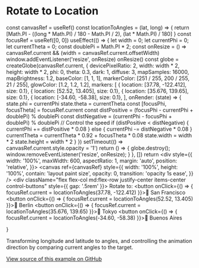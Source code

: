 # Rotate to Location


  const canvasRef = useRef()
  const locationToAngles = (lat, long) => {
    return [Math.PI - ((long * Math.PI) / 180 - Math.PI / 2), (lat * Math.PI) / 180]
  }
  const focusRef = useRef([0, 0])
  useEffect(() => {
    let width = 0;
    let currentPhi = 0;
    let currentTheta = 0;
    const doublePi = Math.PI * 2;
    const onResize = () => canvasRef.current && (width = canvasRef.current.offsetWidth)
    window.addEventListener('resize', onResize)
    onResize()
    const globe = createGlobe(canvasRef.current, {
      devicePixelRatio: 2,
      width: width * 2,
      height: width * 2,
      phi: 0,
      theta: 0.3,
      dark: 1,
      diffuse: 3,
      mapSamples: 16000,
      mapBrightness: 1.2,
      baseColor: [1, 1, 1],
      markerColor: [251 / 255, 200 / 255, 21 / 255],
      glowColor: [1.2, 1.2, 1.2],
      markers: [
        { location: [37.78, -122.412], size: 0.1},
        { location: [52.52, 13.405], size: 0.1},
        { location: [35.676, 139.65], size: 0.1},
        { location: [-34.60, -58.38], size: 0.1},
      ],
      onRender: (state) => {
        state.phi = currentPhi
        state.theta = currentTheta
        const [focusPhi, focusTheta] = focusRef.current
        const distPositive = (focusPhi - currentPhi + doublePi) % doublePi
        const distNegative = (currentPhi - focusPhi + doublePi) % doublePi
        // Control the speed
        if (distPositive < distNegative) {
          currentPhi += distPositive * 0.08
        } else {
          currentPhi -= distNegative * 0.08
        }
        currentTheta = currentTheta * 0.92 + focusTheta * 0.08
        state.width = width * 2
        state.height = width * 2
      }
    })
    setTimeout(() => canvasRef.current.style.opacity = '1')
    return () => { 
      globe.destroy();
      window.removeEventListener('resize', onResize);
    }
  }, [])
  return <div style={{
    width: '100%',
    maxWidth: 600,
    aspectRatio: 1,
    margin: 'auto',
    position: 'relative',
  }}>
    <canvas
      ref={canvasRef}
      style={{
        width: '100%',
        height: '100%',
        contain: 'layout paint size',
        opacity: 0,
        transition: 'opacity 1s ease',
      }}
    />
    <div className="flex flex-col md:flex-row justify-center items-center control-buttons" style={{ gap: '.5rem' }}>
      Rotate to:
      <button onClick={() => {
        focusRef.current = locationToAngles(37.78, -122.412)
      }}>📍 San Francisco</button>
      <button onClick={() => {
        focusRef.current = locationToAngles(52.52, 13.405)
      }}>📍 Berlin</button>
      <button onClick={() => {
        focusRef.current = locationToAngles(35.676, 139.65)
      }}>📍 Tokyo</button>
      <button onClick={() => {
        focusRef.current = locationToAngles(-34.60, -58.38)
      }}>📍 Buenos Aires</button>
    </div>
  </div>
}

<Cobe/>

Transforming longitude and latitude to angles, and controlling the animation direction by comparing current angles to the target.

[View source of this example on GitHub](https://github.com/shuding/cobe/blob/main/website/pages/docs/showcases/rotate-to-location.mdx)

<style jsx global>{`
.control-buttons button {
  background: rgba(155, 155, 155, 0.2);
  border-radius: 9px;
  padding: 0.2rem .5rem;
  cursor: pointer;
}
`}</style>
